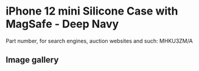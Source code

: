 
# iPhone 12 mini Silicone Case with MagSafe - Deep Navy

Part number, for search engines, auction websites and such: MHKU3ZM/A

## Image gallery

<div style={{ width: '100%', maxWidth: '768px' }}>
<GalleryComponent
    images={[
      {
        original: "/everysource/MHKU3.webp",
        thumbnail: "/everypreview/MHKU3.webp",
      },
      {
        original: "/everysource/MHKU3_AV01.webp",
        thumbnail: "/everypreview/MHKU3_AV01.webp",
      },
      {
        original: "/everysource/MHKU3_AV02.webp",
        thumbnail: "/everypreview/MHKU3_AV02.webp",
      },
      {
        original: "/everysource/MHKU3_AV03.webp",
        thumbnail: "/everypreview/MHKU3_AV03.webp",
      },
      {
        original: "/everysource/MHKU3_AV04.webp",
        thumbnail: "/everypreview/MHKU3_AV04.webp",
      },
      {
        original: "/everysource/MHKU3_AV05.webp",
        thumbnail: "/everypreview/MHKU3_AV05.webp",
      },
      {
        original: "/everysource/MHKU3_AV06.webp",
        thumbnail: "/everypreview/MHKU3_AV06.webp",
      }
    ]}
  />
</div>